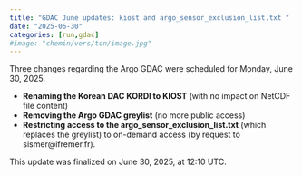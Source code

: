 ```yaml
---
title: "GDAC June updates: kiost and argo_sensor_exclusion_list.txt "
date: "2025-06-30"
categories: [run,gdac]
#image: "chemin/vers/ton/image.jpg"
---
```


Three changes regarding the Argo GDAC were scheduled for Monday, June 30, 2025.

* **Renaming the Korean DAC KORDI to KIOST** (with no impact on NetCDF file content)
* **Removing the Argo GDAC greylist** (no more public access)
* **Restricting access to the argo_sensor_exclusion_list.txt** (which replaces the greylist) to on-demand access (by request to sismer@ifremer.fr).

This update was finalized on June 30, 2025, at 12:10 UTC.